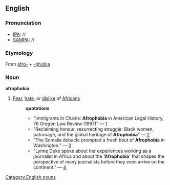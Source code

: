 ==English==
===Pronunciation===

*[[IPA]]: //
*[[SAMPA]]: //

===Etymology===
From [[afro-]] + [[-phobia]]

=== Noun ===
[[Category:English nouns]]
'''afrophobia'''
#[[Fear]], [[hate]], or [[dislike]] of [[Africans]]
#:'''quotations'''
#:*"Immigrants in Chains: '''Afrophobia''' in American Legal History, 76 Oregon Law Review (1997)" &mdash; [http://law.udayton.edu/NR/exeres/3CD0D448-B1D1-46C0-AF31-0292904A5E3A.htm]
#:*"Reclaiming honour, resurrecting struggle: Black women, patronage, and the global heritage of '''Afrophobia'''" &mdash; [http://www.wac.uct.ac.za/wac4/symposia/abstracts/s030.pdf]
#:*"The Somalia debacle prompted a fresh bout of '''Afrophobia''' in Washington." &mdash; [http://www.time.com/time/magazine/1998/int/980330/africa.good_will_bill.at20.html]
#:*"Lynne Duke spoke about her experiences working as a journalist in Africa and about the ''''Afrophobia'''' that shapes the perspective of many journalists before they even arrive on the continent." &mdash; [http://www.africaaction.org/events/baraza/2004/report.php]

{{rfc}}
